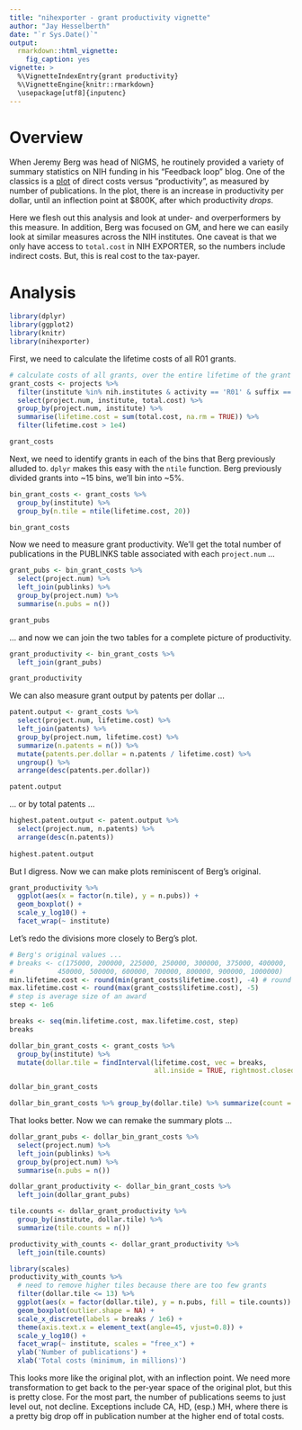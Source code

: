 ```yaml
---
title: "nihexporter - grant productivity vignette"
author: "Jay Hesselberth"
date: "`r Sys.Date()`"
output:
  rmarkdown::html_vignette:
    fig_caption: yes
vignette: >
  %\VignetteIndexEntry{grant productivity}
  %\VignetteEngine{knitr::rmarkdown}
  \usepackage[utf8]{inputenc}
---
```


# Overview
When Jeremy Berg was head of NIGMS, he routinely provided a variety of summary statistics on NIH funding in his "Feedback loop" blog. One of the classics is a [plot](http://loop.nigms.nih.gov/2010/09/measuring-the-scientific-output-and-impact-of-nigms-grants/) of direct costs versus "productivity", as measured by number of publications. In the plot, there is an increase in productivity per dollar, until an inflection point at $800K, after which productivity *drops*.

Here we flesh out this analysis and look at under- and overperformers by this measure. In addition, Berg was focused on GM, and here we can easily look at similar measures across the NIH institutes. One caveat is that we only have access to `total.cost` in NIH EXPORTER, so the numbers include indirect costs. But, this is real cost to the tax-payer.

# Analysis
```r
library(dplyr)
library(ggplot2)
library(knitr)
library(nihexporter)
```

First, we need to calculate the lifetime costs of all R01 grants.

```r
# calculate costs of all grants, over the entire lifetime of the grant
grant_costs <- projects %>%
  filter(institute %in% nih.institutes & activity == 'R01' & suffix == '') %>%
  select(project.num, institute, total.cost) %>%
  group_by(project.num, institute) %>%
  summarise(lifetime.cost = sum(total.cost, na.rm = TRUE)) %>%
  filter(lifetime.cost > 1e4)

grant_costs
```

Next, we need to identify grants in each of the bins that Berg previously alluded to. `dplyr` makes this easy with the `ntile` function. Berg previously divided grants into ~15 bins, we'll bin into ~5%.

```r
bin_grant_costs <- grant_costs %>%
  group_by(institute) %>%
  group_by(n.tile = ntile(lifetime.cost, 20)) 

bin_grant_costs
```

Now we need to measure grant productivity. We'll get the total number of publications in the PUBLINKS table associated with each `project.num` ...

```r
grant_pubs <- bin_grant_costs %>%
  select(project.num) %>%
  left_join(publinks) %>%
  group_by(project.num) %>%
  summarise(n.pubs = n())

grant_pubs
```

... and now we can join the two tables for a complete picture of productivity.

```r
grant_productivity <- bin_grant_costs %>%
  left_join(grant_pubs)

grant_productivity
```

We can also measure grant output by patents per dollar ...
```r
patent.output <- grant_costs %>%
  select(project.num, lifetime.cost) %>%
  left_join(patents) %>%
  group_by(project.num, lifetime.cost) %>%
  summarize(n.patents = n()) %>%
  mutate(patents.per.dollar = n.patents / lifetime.cost) %>%
  ungroup() %>%
  arrange(desc(patents.per.dollar))

patent.output
```

... or by total patents ...
```r
highest.patent.output <- patent.output %>%
  select(project.num, n.patents) %>%
  arrange(desc(n.patents))
  
highest.patent.output  
```

But I digress. Now we can make plots reminiscent of Berg's original.

```r
grant_productivity %>%
  ggplot(aes(x = factor(n.tile), y = n.pubs)) +
  geom_boxplot() +
  scale_y_log10() +
  facet_wrap(~ institute)
```

Let's redo the divisions more closely to Berg's plot.

```r
# Berg's original values ...
# breaks <- c(175000, 200000, 225000, 250000, 300000, 375000, 400000,
#           450000, 500000, 600000, 700000, 800000, 900000, 1000000)
min.lifetime.cost <- round(min(grant_costs$lifetime.cost), -4) # round to 10,000s
max.lifetime.cost <- round(max(grant_costs$lifetime.cost), -5) 
# step is average size of an award
step <- 1e6

breaks <- seq(min.lifetime.cost, max.lifetime.cost, step)
breaks

dollar_bin_grant_costs <- grant_costs %>%
  group_by(institute) %>%
  mutate(dollar.tile = findInterval(lifetime.cost, vec = breaks, 
                                    all.inside = TRUE, rightmost.closed = TRUE))

dollar_bin_grant_costs

dollar_bin_grant_costs %>% group_by(dollar.tile) %>% summarize(count = n())
```

That looks better. Now we can remake the summary plots ...

```r
dollar_grant_pubs <- dollar_bin_grant_costs %>%
  select(project.num) %>%
  left_join(publinks) %>%
  group_by(project.num) %>%
  summarise(n.pubs = n())

dollar_grant_productivity <- dollar_bin_grant_costs %>%
  left_join(dollar_grant_pubs)

tile.counts <- dollar_grant_productivity %>%
  group_by(institute, dollar.tile) %>%
  summarize(tile.counts = n())

productivity_with_counts <- dollar_grant_productivity %>%
  left_join(tile.counts)

library(scales)
productivity_with_counts %>%
  # need to remove higher tiles because there are too few grants
  filter(dollar.tile <= 13) %>%
  ggplot(aes(x = factor(dollar.tile), y = n.pubs, fill = tile.counts)) +
  geom_boxplot(outlier.shape = NA) +
  scale_x_discrete(labels = breaks / 1e6) + 
  theme(axis.text.x = element_text(angle=45, vjust=0.8)) + 
  scale_y_log10() +
  facet_wrap(~ institute, scales = "free_x") +
  ylab('Number of publications') +
  xlab('Total costs (minimum, in millions)')
```

This looks more like the original plot, with an inflection point. We need more transformation to get back to the per-year space of the original plot, but this is pretty close. For the most part, the number of publications seems to just level out, not decline. Exceptions include CA, HD, (esp.) MH, where there is a pretty big drop off in publication number at the higher end of total costs. 

